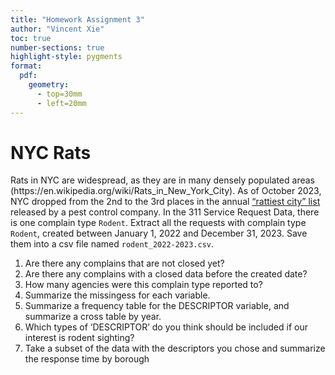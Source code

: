 ```yaml
---
title: "Homework Assignment 3"
author: "Vincent Xie"
toc: true
number-sections: true
highlight-style: pygments
format: 
  pdf: 
    geometry: 
      - top=30mm
      - left=20mm
---
```


# **NYC Rats** {.unnumbered}

Rats in NYC are widespread, as they are in many densely populated
areas (https://en.wikipedia.org/wiki/Rats_in_New_York_City). As of 
October 2023, NYC dropped from the 2nd to the 3rd places in the 
annual ["rattiest city" list](https://www.orkin.com/press-room/top-rodent-infested-cities-2023#)
released by a pest control company. In 
the 311 Service Request Data, there is one complain type `Rodent`. 
Extract all the requests with complain type `Rodent`, created 
between January 1, 2022 and December 31, 2023. Save them into a 
csv file named `rodent_2022-2023.csv`.

1. Are there any complains that are not closed yet?
1. Are there any complains with a closed data before the created date?
1. How many agencies were this complain type reported to?
1. Summarize the missingess for each variable.
1. Summarize a frequency table for the DESCRIPTOR variable, and summarize a cross table by year.
1. Which types of ‘DESCRIPTOR’ do you think should be included if our interest is rodent sighting?
1. Take a subset of the data with the descriptors you chose and summarize the response time by borough